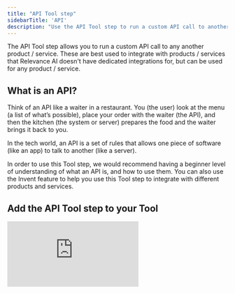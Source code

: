 ```yaml
---
title: "API Tool step"
sidebarTitle: 'API'
description: "Use the API Tool step to run a custom API call to another product / service"
---
```


The API Tool step allows you to run a custom API call to any another product / service. These are best used to integrate with products / services that Relevance AI doesn't have dedicated integrations for, but can be used for any product / service.

## What is an API?

Think of an API like a waiter in a restaurant. You (the user) look at the menu (a list of what’s possible), place your order with the waiter (the API), and then the kitchen (the system or server) prepares the food and the waiter brings it back to you.

In the tech world, an API is a set of rules that allows one piece of software (like an app) to talk to another (like a server).

<Warning>In order to use this Tool step, we would recommend having a beginner level of understanding of what an API is, and how to use them. You can also use the Invent feature to help you use this Tool step to integrate with different products and services.</Warning>

## Add the API Tool step to your Tool

<div style={{ width:"100%",position:"relative","padding-top":"56.75%" }}>
<iframe src="https://app.supademo.com/embed/cmbrnltuicghjsn1rf9edki66" frameBorder="0" title="Add the API Tool step to your Tool" allow="clipboard-write" webkitallowfullscreen="true" mozallowfullscreen="true" allowfullscreen style={{ position:"absolute",top:0,left:0,width:"100%",height:"100%",border:"3px solid #5E43CE",borderRadius:"10px" }} />

</div>

You can add the API Tool step to your Tool by:

1. Creating a new Tool, then searching for the 'API' Tool step
2. Click 'Expand' to see the full Tool step
3. Select the method you wish to use for your API call
4. Enter the URL / pathway / endpoint you want to call
5. Add headers, body and URL parameters as needed for your API call
6. Click 'Run step' to run the Tool step

## Advanced Settings

### Response format

Allows you to select the format of the response. You can choose from:
- string
- json
- arrayBuffer
- blob

### Cookies

Allows you to add cookies to send with the request.

### Throw error on 4xx/5xx response

When checked, throws an error when the API response contains a 4xx/5xx response code.

## Common errors

<AccordionGroup>
  <Accordion title="Missing scopes">
    The "missing scopes" API error code generally indicates that the access token or credentials used in the API request do not include the necessary permissions (scopes) required to perform the requested action. This usually indicates your API key / token is missing, or you may not have the access to perform the call you're attempting.
  </Accordion>
  <Accordion title="Invalid values">
    An "invalid values" API error generally occurs when one or more of the parameters or fields in your API request contain data that doesn’t conform to the expected format, type, or allowed range defined by the API. This can also occur when your request hasn't filled out a mandatory / required field for the API call. To fix this, make sure all required fields have been added to your call, and your parameters match the expected format (e.g. strings, booleans).
  </Accordion>
</AccordionGroup>